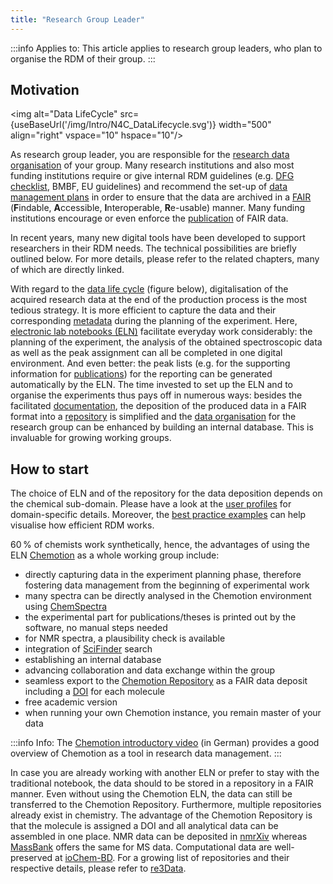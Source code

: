 ```yaml
---
title: "Research Group Leader"
---
```



:::info Applies to:
This article applies to research group leaders, who plan to organise the RDM of their group.
:::

## Motivation

<img alt="Data LifeCycle" src={useBaseUrl('/img/Intro/N4C_DataLifecycle.svg')} width="500" align="right" vspace="10" hspace="10"/>

As research group leader, you are responsible for the [research data organisation](/docs/data/data_organisation) of your group. Many research institutions and also most funding institutions require or give internal RDM guidelines (e.g. [DFG checklist](https://www.dfg.de/download/pdf/foerderung/grundlagen_dfg_foerderung/forschungsdaten/forschungsdaten_checkliste_de.pdf), BMBF, EU guidelines) and recommend the set-up of [data management plans](/docs/data/dmp) in order to ensure that the data are archived in a [FAIR](/docs/topics/fair) (**F**indable, **A**ccessible, **I**nteroperable, **R**e-usable) manner. Many funding institutions encourage or even enforce the [publication](/docs/data/data_publication) of FAIR data.

In recent years, many new digital tools have been developed to support researchers in their RDM needs. The technical possibilities are briefly outlined below. For more details, please refer to the related chapters, many of which are directly linked.

With regard to the [data life cycle](/docs/topics/data_life_cycle) (figure below), digitalisation of the acquired research data at the end of the production process is the most tedious strategy. It is more efficient to capture the data and their corresponding [metadata](/docs/topics/metadata) during the planning of the experiment. Here, [electronic lab notebooks (ELN)](/docs/topics/eln) facilitate everyday work considerably: the planning of the experiment, the analysis of the obtained spectroscopic data as well as the peak assignment can all be completed in one digital environment. And even better: the peak lists (e.g. for the supporting information for [publications](/docs/data/data_publication)) for the reporting can be generated automatically by the ELN. The time invested to set up the ELN and to organise the experiments thus pays off in numerous ways: besides the facilitated [documentation](/docs/data/data_documentation), the deposition of the produced data in a FAIR format into a [repository](/docs/topics/repositories) is simplified and the [data organisation](/docs/data/data_organisation) for the research group can be enhanced by building an internal database. This is invaluable for growing working groups.

## How to start

The choice of ELN and of the repository for the data deposition depends on the chemical sub-domain. Please have a look at the [user profiles](/docs/domains/guide) for domain-specific details.
Moreover, the [best practice examples](/docs/topics/best_practice) can help visualise how efficient RDM works.

60 % of chemists work synthetically, hence, the advantages of using the ELN [Chemotion](https://eln.chemotion.net/home) as a whole working group include:

- directly capturing data in the experiment planning phase, therefore fostering data management from the beginning of experimental work
- many spectra can be directly analysed in the Chemotion environment using [ChemSpectra](https://eln.chemotion.net/chemspectra-editor)
- the experimental part for publications/theses is printed out by the software, no manual steps needed
- for NMR spectra, a plausibility check is available
- integration of [SciFinder](https://scifinder.cas.org/) search
- establishing an internal database
- advancing collaboration and data exchange within the group
- seamless export to the [Chemotion Repository](https://www.chemotion-repository.net/welcome) as a FAIR data deposit including a [DOI](/docs/topics/pid) for each molecule
- free academic version
- when running your own Chemotion instance, you remain master of your data

:::info Info:
The [Chemotion introductory video](https://www.youtube.com/watch?v=tZHaP6DW-Dw) (in German) provides a good overview of Chemotion as a tool in research data management.
:::

In case you are already working with another ELN or prefer to stay with the traditional notebook, the data should to be stored in a repository in a FAIR manner. Even without using the Chemotion ELN, the data can still be transferred to the Chemotion Repository. Furthermore, multiple repositories already exist in chemistry. The advantage of the Chemotion Repository is that the molecule is assigned a DOI and all analytical data can be assembled in one place.
NMR data can be deposited in [nmrXiv](https://docs.nmrxiv.org/) whereas [MassBank](https://massbank.eu/MassBank/) offers the same for MS data. Computational data are well-preserved at [ioChem-BD](https://www.iochem-bd.org/).
For a growing list of repositories and their respective details, please refer to [re3Data](https://www.re3data.org/).
